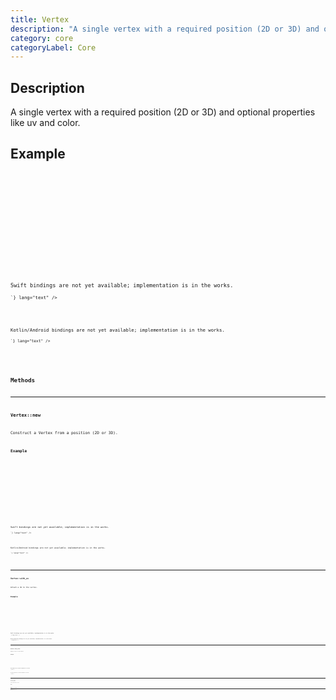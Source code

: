 ```yaml
---
title: Vertex
description: "A single vertex with a required position (2D or 3D) and optional properties like uv and color."
category: core
categoryLabel: Core
---
```



## Description

A single vertex with a required position (2D or 3D) and optional properties like uv and color.



## Example

<Tabs>

<TabItem label="Rust">
<Code
code={`
use fragmentcolor::mesh::Vertex;
let v = Vertex::from([0.0, 0.0, 0.0]).with_uv([0.5, 0.5]);
`}
lang="rust"
/>

</TabItem>

<TabItem label="JavaScript">
<Code
code={`
const v = Vertex.from([0.0, 0.0, 0.0]).withUv([0.5, 0.5]);
`}
lang="js"
/>

</TabItem>

<TabItem label="Python">
<Code
code={`
from fragmentcolor import Vertex
v = Vertex.from([0.0, 0.0, 0.0]).with_uv([0.5, 0.5])
`}
lang="python"
/>

</TabItem>

<TabItem label="Swift">
<Aside type="caution" title="Work in progress">Swift bindings are not yet available; implementation is in the works.</Aside>
<Code
code={`
// Swift placeholder: bindings WIP

`}
lang="text"
/>

</TabItem>

<TabItem label="Kotlin">
<Aside type="caution" title="Work in progress">Kotlin/Android bindings are not yet available; implementation is in the works.</Aside>
<Code
code={`
// Kotlin placeholder: bindings WIP

`}
lang="text"
/>

</TabItem>

</Tabs>


## Methods


---

### Vertex::new

Construct a Vertex from a position (2D or 3D).

#### Example

<Tabs>

<TabItem label="Rust">
<Code
code={`
use fragmentcolor::mesh::Vertex;
let v = Vertex::new([0.0, 0.0]);
`}
lang="rust"
/>

</TabItem>

<TabItem label="JavaScript">
<Code
code={`
const v = new Vertex([0.0, 0.0]);
`}
lang="js"
/>

</TabItem>

<TabItem label="Python">
<Code
code={`
from fragmentcolor import Vertex
v = Vertex([0.0, 0.0])
`}
lang="python"
/>

</TabItem>

<TabItem label="Swift">
<Aside type="caution" title="Work in progress">Swift bindings are not yet available; implementation is in the works.</Aside>
<Code
code={`
// Swift placeholder: bindings WIP

`}
lang="text"
/>

</TabItem>

<TabItem label="Kotlin">
<Aside type="caution" title="Work in progress">Kotlin/Android bindings are not yet available; implementation is in the works.</Aside>
<Code
code={`
// Kotlin placeholder: bindings WIP

`}
lang="text"
/>

</TabItem>

</Tabs>


---

### Vertex::with_uv

Attach a UV to the vertex.

#### Example

<Tabs>

<TabItem label="Rust">
<Code
code={`
use fragmentcolor::mesh::Vertex;
let v = Vertex::from([0.0, 0.0, 0.0]).with_uv([0.0, 1.0]);
`}
lang="rust"
/>

</TabItem>

<TabItem label="JavaScript">
<Code
code={`
const v = Vertex.from([0.0, 0.0, 0.0]).withUv([0.0, 1.0]);
`}
lang="js"
/>

</TabItem>

<TabItem label="Python">
<Code
code={`
from fragmentcolor import Vertex
v = Vertex.from([0.0, 0.0, 0.0]).with_uv([0.0, 1.0])
`}
lang="python"
/>

</TabItem>

<TabItem label="Swift">
<Aside type="caution" title="Work in progress">Swift bindings are not yet available; implementation is in the works.</Aside>
<Code
code={`
// Swift placeholder: bindings WIP

`}
lang="text"
/>

</TabItem>

<TabItem label="Kotlin">
<Aside type="caution" title="Work in progress">Kotlin/Android bindings are not yet available; implementation is in the works.</Aside>
<Code
code={`
// Kotlin placeholder: bindings WIP

`}
lang="text"
/>

</TabItem>

</Tabs>


---

### Vertex::with_color

Attach a color to the vertex.

#### Example

<Tabs>

<TabItem label="Rust">
<Code
code={`
use fragmentcolor::mesh::Vertex;
let v = Vertex::from([0.0, 0.0, 0.0]).with_color([1.0, 0.0, 0.0, 1.0]);
`}
lang="rust"
/>

</TabItem>

<TabItem label="JavaScript">
<Code
code={`
const v = Vertex.from([0.0, 0.0, 0.0]).withColor([1.0, 0.0, 0.0, 1.0]);
`}
lang="js"
/>

</TabItem>

<TabItem label="Python">
<Code
code={`
from fragmentcolor import Vertex
v = Vertex.from([0.0, 0.0, 0.0]).with_color([1.0, 0.0, 0.0, 1.0])
`}
lang="python"
/>

</TabItem>

<TabItem label="Swift">
<Aside type="caution" title="Work in progress">Swift bindings are not yet available; implementation is in the works.</Aside>
<Code
code={`
// Swift placeholder: bindings WIP

`}
lang="text"
/>

</TabItem>

<TabItem label="Kotlin">
<Aside type="caution" title="Work in progress">Kotlin/Android bindings are not yet available; implementation is in the works.</Aside>
<Code
code={`
// Kotlin placeholder: bindings WIP

`}
lang="text"
/>

</TabItem>

</Tabs>


---

### Vertex::with_property

Attach an arbitrary property to the vertex.

#### Example

<Tabs>

<TabItem label="Rust">
<Code
code={`
use fragmentcolor::mesh::{Vertex, VertexValue};
let v = Vertex::from([0.0, 0.0, 0.0]).with_property("weight", VertexValue::F32(1.0));
`}
lang="rust"
/>

</TabItem>

<TabItem label="JavaScript">
<Code
code={`
const v = Vertex.from([0.0, 0.0, 0.0]).withProperty("weight", VertexValue.F32(1.0));
`}
lang="js"
/>

</TabItem>

<TabItem label="Python">
<Code
code={`
from fragmentcolor import {Vertex, VertexValue}
v = Vertex.from([0.0, 0.0, 0.0]).with_property("weight", VertexValue.F32(1.0))
`}
lang="python"
/>

</TabItem>

<TabItem label="Swift">
<Aside type="caution" title="Work in progress">Swift bindings are not yet available; implementation is in the works.</Aside>
<Code
code={`
// Swift placeholder: bindings WIP

`}
lang="text"
/>

</TabItem>

<TabItem label="Kotlin">
<Aside type="caution" title="Work in progress">Kotlin/Android bindings are not yet available; implementation is in the works.</Aside>
<Code
code={`
// Kotlin placeholder: bindings WIP

`}
lang="text"
/>

</TabItem>

</Tabs>


---

### Vertex::create_instance

Create an Instance from this Vertex by cloning all of its properties; the position is copied under `position2` or `position3`.

#### Example

<Tabs>

<TabItem label="Rust">
<Code
code={`
use fragmentcolor::mesh::Vertex;
let v = Vertex::from([0.0, 0.0]);
let _inst = v.create_instance();
`}
lang="rust"
/>

</TabItem>

<TabItem label="JavaScript">
<Code
code={`
const v = Vertex.from([0.0, 0.0]);
const _inst = v.createInstance();
`}
lang="js"
/>

</TabItem>

<TabItem label="Python">
<Code
code={`
from fragmentcolor import Vertex
v = Vertex.from([0.0, 0.0])
_inst = v.create_instance()
`}
lang="python"
/>

</TabItem>

<TabItem label="Swift">
<Aside type="caution" title="Work in progress">Swift bindings are not yet available; implementation is in the works.</Aside>
<Code
code={`
// Swift placeholder: bindings WIP

`}
lang="text"
/>

</TabItem>

<TabItem label="Kotlin">
<Aside type="caution" title="Work in progress">Kotlin/Android bindings are not yet available; implementation is in the works.</Aside>
<Code
code={`
// Kotlin placeholder: bindings WIP

`}
lang="text"
/>

</TabItem>

</Tabs>
